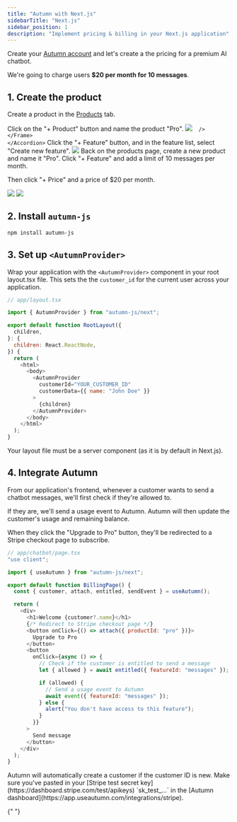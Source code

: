 ```yaml
---
title: "Autumn with Next.js"
sidebarTitle: "Next.js"
sidebar_position: 1
description: "Implement pricing & billing in your Next.js application"
---
```


Create your [Autumn account](https://app.useautumn.com/) and let's create a the pricing for a premium AI chatbot.

We're going to charge users **$20 per month for 10 messages**.

## 1. Create the product

Create a product in the [Products](https://app.useautumn.com/products) tab.

<Steps>
  <Step>
  <Accordion title="Create the Product">
    Click on the "+ Product" button and name the product "Pro".
    <Frame className="bg-transparent items-center gap-4 bg-[#fafafa]">
      <img
        src="/assets/quickstart/create-pro.png"

      />
    </Frame>
    </Accordion>

  </Step>
  <Step>
  <Accordion title="Create the Messages Feature">
  Click the "+ Feature" button, and in the feature list, select "Create new feature".

  <Frame className="bg-transparent items-center gap-4 bg-[#fafafa]">
  <img src="/assets/quickstart/messages.png" />
  </Frame>
  </Accordion>
  </Step>
  <Step>
  <Accordion title="Add the Product Items">
  Back on the products page, create a new product and name it "Pro". Click "+ Feature" and add a limit of 10 messages per month.
  
  Then click "+ Price" and a price of $20 per month.
  <Frame className="bg-transparent items-center gap-4 bg-[#fafafa]">
  <img src="/assets/quickstart/messages-item.png" className="" />
  <img src="/assets/quickstart/price.png" className="" />
  </Frame>
  </Accordion>
  </Step>
</Steps>

## 2. Install `autumn-js`

```bash npm
npm install autumn-js
```

## 3. Set up `<AutumnProvider>`

Wrap your application with the `<AutumnProvider>` component in your root layout.tsx file. This sets the the `customer_id` for the current user across your application.

```javascript
// app/layout.tsx

import { AutumnProvider } from "autumn-js/next";

export default function RootLayout({
  children,
}: {
  children: React.ReactNode,
}) {
  return (
    <html>
      <body>
        <AutumnProvider
          customerId="YOUR_CUSTOMER_ID"
          customerData={{ name: "John Doe" }}
        >
          {children}
        </AutumnProvider>
      </body>
    </html>
  );
}
```

<Note>
  Your layout file must be a server component (as it is by default in Next.js).
</Note>

## 4. Integrate Autumn

From our application's frontend, whenever a customer wants to send a chatbot messages, we'll first check if they're allowed to.

If they are, we'll send a usage event to Autumn. Autumn will then update the customer's usage and remaining balance.

When they click the "Upgrade to Pro" button, they'll be redirected to a Stripe checkout page to subscribe.

```javascript
// app/chatbot/page.tsx
"use client";

import { useAutumn } from "autumn-js/next";

export default function BillingPage() {
  const { customer, attach, entitled, sendEvent } = useAutumn();

  return (
    <div>
      <h1>Welcome {customer?.name}</h1>
      {/* Redirect to Stripe checkout page */}
      <button onClick={() => attach({ productId: "pro" })}>
        Upgrade to Pro
      </button>
      <button
        onClick={async () => {
          // Check if the customer is entitled to send a message
          let { allowed } = await entitled({ featureId: "messages" });

          if (allowed) {
            // Send a usage event to Autumn
            await event({ featureId: "messages" });
          } else {
            alert("You don't have access to this feature");
          }
        }}
      >
        Send message
      </button>
    </div>
  );
}
```

<Check>
  Autumn will automatically create a customer if the customer ID is new.
</Check>

<Warning>
  Make sure you've pasted in your [Stripe test secret
  key](https://dashboard.stripe.com/test/apikeys) `sk_test_...` in the [Autumn
  dashboard](https://app.useautumn.com/integrations/stripe).
</Warning>

{" "}
